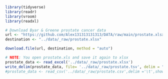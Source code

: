 ```r
library(tidyverse)
library(readr)
library(vroom)
library(readxl)
```

```r
# Download Byar & Greene prostate cancer data
url <- "https://github.com/Alex131313131313/DATA/raw/main/prostate.xlsx"
destination <- "../data/_raw/prostate.xlsx"

download.file(url, destination, method = "auto")
```

```r
# NOTE: You open prostate.xls and save it again to xlsx
prostate_data <- read_excel('../data/_raw/prostate.xlsx')
write_delim(prostate_data, file= '../data/_raw/prostate.tsv', delim = "\t", col_names = TRUE)
#prostate_data <- read_csv('../data/_raw/prostate.csv',delim ='\t',show_col_types = FALSE)
```

```r

```
